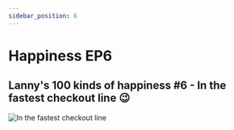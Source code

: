 ```yaml
---
sidebar_position: 6
---
```


# Happiness EP6


## Lanny's 100 kinds of happiness #6 - In the fastest checkout line 😉

![In the fastest checkout line](/img/universe/100/ep6.jpg)
